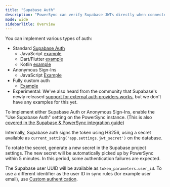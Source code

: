 ```yaml
---
title: "Supabase Auth"
description: "PowerSync can verify Supabase JWTs directly when connected to a Supabase-hosted Postgres database."
mode: wide
sidebarTitle: Overview
---
```


You can implement various types of auth:

* Standard [Supabase Auth](https://supabase.com/docs/guides/auth)
   * JavaScript [example](https://github.com/powersync-ja/powersync-js/blob/58fd05937ec9ac993622666742f53200ee694585/demos/react-supabase-todolist/src/library/powersync/SupabaseConnector.ts#L87)
   * Dart/Flutter [example](https://github.com/powersync-ja/powersync.dart/blob/9ef224175c8969f5602c140bcec6dd8296c31260/demos/supabase-todolist/lib/powersync.dart#L38)
   * Kotlin [example](https://github.com/powersync-ja/powersync-kotlin/blob/4f60e2089745dda21b0d486c70f47adbbe24d289/connectors/supabase/src/commonMain/kotlin/com/powersync/connector/supabase/SupabaseConnector.kt#L75)
* Anonymous Sign-Ins
   * JavaScript [Example](https://github.com/powersync-ja/powersync-js/blob/58fd05937ec9ac993622666742f53200ee694585/demos/react-multi-client/src/library/SupabaseConnector.ts#L47)
* Fully custom auth
   * [Example](https://github.com/powersync-ja/powersync-jwks-example/)
* Experimental: We've also heard from the community that Supabase's newly released [support for external auth providers works](https://supabase.com/blog/third-party-auth-mfa-phone-send-hooks), but we don't have any examples for this yet.

To implement either Supabase Auth or Anonymous Sign-Ins, enable the "Use Supabase Auth" setting on the PowerSync instance. (This is also [covered in the Supabase & PowerSync integration guide](/integration-guides/supabase-+-powersync#configuring-powersync))

Internally, Supabase auth signs the token using HS256, using a secret available as `current_setting('app.settings.jwt_secret')` on the database.

To rotate the secret, generate a new secret in the Supabase project settings. The new secret will be automatically picked up by PowerSync within 5 minutes. In this period, some authentication failures are expected.

The Supabase user UUID will be available as `token_parameters.user_id`. To use a different identifier as the user ID in sync rules (for example user email), use [Custom authentication](/usage/installation/authentication-setup/custom).
